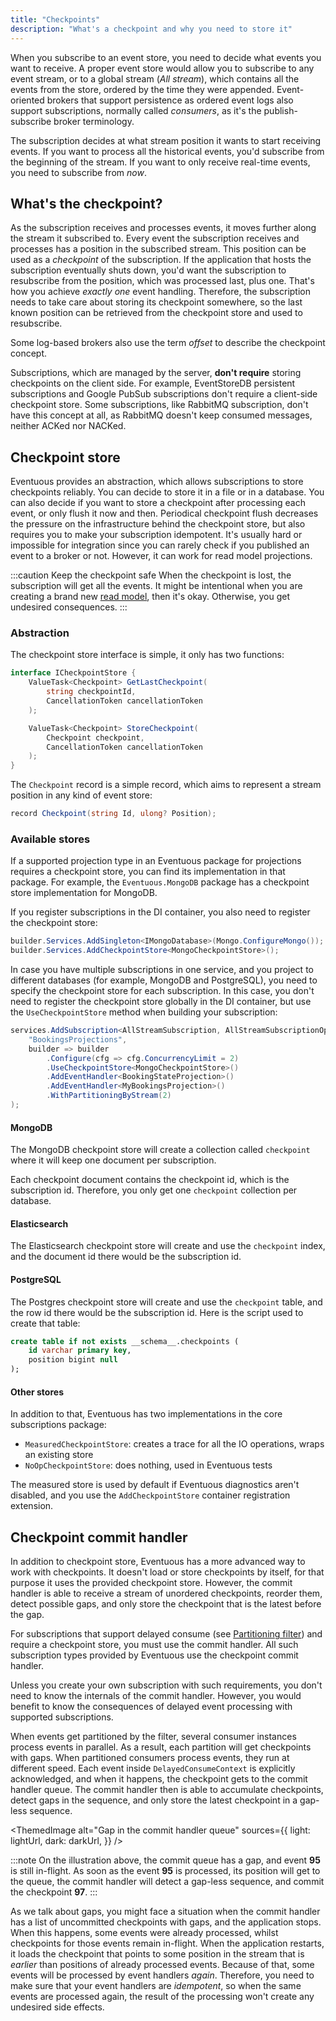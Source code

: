 ```yaml
---
title: "Checkpoints"
description: "What's a checkpoint and why you need to store it"
---
```


When you subscribe to an event store, you need to decide what events you want to receive. A proper event store would allow you to subscribe to any event stream, or to a global stream (_All stream_), which contains all the events from the store, ordered by the time they were appended. Event-oriented brokers that support persistence as ordered event logs also support subscriptions, normally called _consumers_, as it's the publish-subscribe broker terminology.

The subscription decides at what stream position it wants to start receiving events. If you want to process all the historical events, you'd subscribe from the beginning of the stream. If you want to only receive real-time events, you need to subscribe from _now_.

## What's the checkpoint?

As the subscription receives and processes events, it moves further along the stream it subscribed to. Every event the subscription receives and processes has a position in the subscribed stream. This position can be used as a _checkpoint_ of the subscription. If the application that hosts the subscription eventually shuts down, you'd want the subscription to resubscribe from the position, which was processed last, plus one. That's how you achieve _exactly one_ event handling. Therefore, the subscription needs to take care about storing its checkpoint somewhere, so the last known position can be retrieved from the checkpoint store and used to resubscribe.

Some log-based brokers also use the term _offset_ to describe the checkpoint concept.

Subscriptions, which are managed by the server, **don't require** storing checkpoints on the client side. For example, EventStoreDB persistent subscriptions and Google PubSub subscriptions don't require a client-side checkpoint store. Some subscriptions, like RabbitMQ subscription, don't have this concept at all, as RabbitMQ doesn't keep consumed messages, neither ACKed nor NACKed.

## Checkpoint store

Eventuous provides an abstraction, which allows subscriptions to store checkpoints reliably. You can decide to store it in a file or in a database. You can also decide if you want to store a checkpoint after processing each event, or only flush it now and then. Periodical checkpoint flush decreases the pressure on the infrastructure behind the checkpoint store, but also requires you to make your subscription idempotent. It's usually hard or impossible for integration since you can rarely check if you published an event to a broker or not. However, it can work for read model projections.

:::caution Keep the checkpoint safe
When the checkpoint is lost, the subscription will get all the events. It might be intentional when you are creating a brand new [read model](../../read-models), then it's okay. Otherwise, you get undesired consequences.
:::

### Abstraction

The checkpoint store interface is simple, it only has two functions:

```csharp
interface ICheckpointStore {
    ValueTask<Checkpoint> GetLastCheckpoint(
        string checkpointId,
        CancellationToken cancellationToken
    );

    ValueTask<Checkpoint> StoreCheckpoint(
        Checkpoint checkpoint,
        CancellationToken cancellationToken
    );
}
```

The `Checkpoint` record is a simple record, which aims to represent a stream position in any kind of event store:

```csharp
record Checkpoint(string Id, ulong? Position);
```

### Available stores

If a supported projection type in an Eventuous package for projections requires a checkpoint store, you can find its implementation in that package. For example, the `Eventuous.MongoDB` package has a checkpoint store implementation for MongoDB.

If you register subscriptions in the DI container, you also need to register the checkpoint store:

```csharp
builder.Services.AddSingleton<IMongoDatabase>(Mongo.ConfigureMongo());
builder.Services.AddCheckpointStore<MongoCheckpointStore>();
```

In case you have multiple subscriptions in one service, and you project to different databases (for example, MongoDB and PostgreSQL), you need to specify the checkpoint store for each subscription. In this case, you don't need to register the checkpoint store globally in the DI container, but use the `UseCheckpointStore` method when building your subscription:

```csharp
services.AddSubscription<AllStreamSubscription, AllStreamSubscriptionOptions>(
    "BookingsProjections",
    builder => builder
        .Configure(cfg => cfg.ConcurrencyLimit = 2)
        .UseCheckpointStore<MongoCheckpointStore>()
        .AddEventHandler<BookingStateProjection>()
        .AddEventHandler<MyBookingsProjection>()
        .WithPartitioningByStream(2)
);
```

#### MongoDB

The MongoDB checkpoint store will create a collection called `checkpoint` where it will keep one document per subscription.

Each checkpoint document contains the checkpoint id, which is the subscription id. Therefore, you only get one `checkpoint` collection per database.

#### Elasticsearch

The Elasticsearch checkpoint store will create and use the `checkpoint` index, and the document id there would be the subscription id.

#### PostgreSQL

The Postgres checkpoint store will create and use the `checkpoint` table, and the row id there would be the subscription id. Here is the script used to create that table:

```sql
create table if not exists __schema__.checkpoints (
    id varchar primary key, 
    position bigint null 
);
```

#### Other stores

In addition to that, Eventuous has two implementations in the core subscriptions package:
- `MeasuredCheckpointStore`: creates a trace for all the IO operations, wraps an existing store
- `NoOpCheckpointStore`: does nothing, used in Eventuous tests

The measured store is used by default if Eventuous diagnostics aren't disabled, and you use the `AddCheckpointStore` container registration extension.

## Checkpoint commit handler

In addition to checkpoint store, Eventuous has a more advanced way to work with checkpoints. It doesn't load or store checkpoints by itself, for that purpose it uses the provided checkpoint store. However, the commit handler is able to receive a stream of unordered checkpoints, reorder them, detect possible gaps, and only store the checkpoint that is the latest before the gap.

For subscriptions that support delayed consume (see [Partitioning filter](../pipes/#partitioning-filter)) and require a checkpoint store, you must use the commit handler. All such subscription types provided by Eventuous use the checkpoint commit handler.

Unless you create your own subscription with such requirements, you don't need to know the internals of the commit handler. However, you would benefit to know the consequences of delayed event processing with supported subscriptions.

When events get partitioned by the filter, several consumer instances process events in parallel. As a result, each partition will get checkpoints with gaps. When partitioned consumers process events, they run at different speed. Each event inside `DelayedConsumeContext` is explicitly acknowledged, and when it happens, the checkpoint gets to the commit handler queue. The commit handler then is able to accumulate checkpoints, detect gaps in the sequence, and only store the latest checkpoint in a gap-less sequence.

<ThemedImage
    alt="Gap in the commit handler queue"
    sources={{
        light: lightUrl,
        dark: darkUrl,
    }}
/>

:::note
On the illustration above, the commit queue has a gap, and event **95** is still in-flight. As soon as the event **95** is processed, its position will get to the queue, the commit handler will detect a gap-less sequence, and commit the checkpoint **97**.
:::

As we talk about gaps, you might face a situation when the commit handler has a list of uncommitted checkpoints with gaps, and the application stops. When this happens, some events were already processed, whilst checkpoints for those events remain in-flight. When the application restarts, it loads the checkpoint that points to some position in the stream that is _earlier_ than positions of already processed events. Because of that, some events will be processed by event handlers _again_. Therefore, you need to make sure that your event handlers are _idempotent_, so when the same events are processed again, the result of the processing won't create any undesired side effects.
